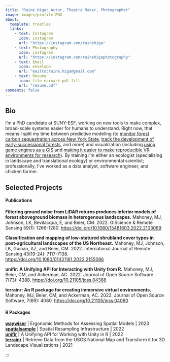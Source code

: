 ```yaml
---
title: "Raine Higa: Actor, Theatre Maker, Photographer"
image: images/profile.PNG
about:
  template: trestles
  links:
    - text: Instagram
      icon: instagram
      url: "https://instagram.com/rainehiga"
    - text: Photography
      icon: instagram
      url: "https://instagram.com/rainehigaphotography"
    - text: Email
      icon: envelope
      url: "mailto:raine.higa@gmail.com"
    - text: Resume
      icon: file-earmark-pdf-fill
      url: "resume.pdf"
comments: false
---
```

<!-- ::: {.column-page} -->

## Bio

I’m a PhD candidate at SUNY-ESF, working on new tools to make complex, 
broad-scale systems easier for humans to understand. 
Right now, that means I split my time between predictive modeling
(to [monitor forest carbon sequestration across New York State](https://cafri-ny.org/new-york-forest-carbon-assessment/), 
[track the development of early-successional forests](https://doi.org/10.1080/01431161.2022.2155086), 
and more) and visualization (including
[using game engines as a GIS](https://www.researchgate.net/profile/Richard-Smardon/publication/355972101_VRSC_2021_Conference_Proceedings_VRSC_2021_Conference_Proceedings/links/6186bf0e07be5f31b74fa3c1/VRSC-2021-Conference-Proceedings-VRSC-2021-Conference-Proceedings.pdf#page=74) and
[making it easier to make reproducible VR environments for research](https://doi.org/10.21105/joss.04388)).
By training I'm either an ecologist (specializing in landscape and 
translational ecology) or environmental scientist; professionally, I've worked
as a data analyst, software engineer, and chicken farmer.


<p></p>

## Selected Projects

#### Publications

**Filtering ground noise from LiDAR returns produces inferior models of forest aboveground biomass in heterogenous landscapes.** Mahoney, MJ, Johnson, LK, Bevilacqua, E, and Beier, CM. 2022. GIScience & Remote Sensing 59(1): 1266-1280. [https://doi.org/10.1080/15481603.2022.2103069](https://doi.org/10.1080/15481603.2022.2103069)

**Classification and mapping of low-statured shrubland cover types in post-agricultural landscapes of the US Northeast.** Mahoney, MJ, Johnson, LK, Guinan, AZ, and Beier, CM. 2022. International Journal of Remote Sensing 43(19-24): 7117-7138. [https://doi.org/10.1080/01431161.2022.2155086](https://doi.org/10.1080/01431161.2022.2155086)

**unifir: A Unifying API for Interacting with Unity from R.** Mahoney, MJ, Beier, CM, and Ackerman, AC. 2022. Journal of Open Source Software 7(73): 4388. [https://doi.org/10.21105/joss.04388](https://doi.org/10.21105/joss.04388)

**terrainr: An R package for creating immersive virtual environments.** Mahoney, MJ, Beier, CM, and Ackerman, AC. 2022. Journal of Open Source Software, 7(69): 4060. [https://doi.org/10.21105/joss.04060](https://doi.org/10.21105/joss.04060)

#### R Packages

**[waywiser](https://mikemahoney218.github.io/waywiser/)** | Ergonomic Methods for Assessing Spatial Models | 2023  
**[spatialsample](spatialsample.tidymodels.org/)** | Spatial Resampling Infrastructure | 2022  
**[unifir](https://github.com/mikemahoney218/unifir)** | A Unifying API for Working with Unity in R | 2022  
**[terrainr](https://github.com/ropensci/terrainr)** | Retrieve Data from the USGS National Map and Transform it for 3D Landscape Visualizations | 2021  

:::

<link rel="me" href="https://fosstodon.org/@MikeMahoney218">
